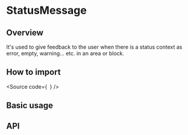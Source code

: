 

<Meta of={Stories} />

# StatusMessage

## Overview

It's used to give feedback to the user when there is a status context as error, empty, warning... etc. in an area or block.

## How to import

<Source
  code={`
`}
/>

## Basic usage

<Canvas of={Stories.Base} />

## API

<ArgTypes of={Stories} />
